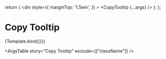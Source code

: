 
<Meta title="UI Elements/Tooltip/Copy Tooltip" component={CopyTooltip} />

   return (
     <div
        style={{
          marginTop: '1.5em',
        }}
      >
        <CopyTooltip {...args} />
    </div>
   );
 };

# Copy Tooltip

<Canvas>
  <Story
    name="Copy Tooltip"
    args={{
      text: "Hello World"
    }}
    argTypes={{
      text: {
        description: 'Text to copy to the clipboard.',
      },
      displayText: {
        description: 'Text to display next to the copy icon.'
      }
    }}
  >
    {Template.bind({})}
  </Story>
</Canvas>

<ArgsTable
  story="Copy Tooltip"
  exclude={["className"]}
/>